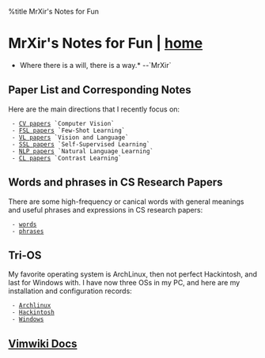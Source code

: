 %title MrXir's Notes for Fun
= MrXir's Notes for Fun | [[/index|home]] =

*Where there is a will,  there is a way.*    --`MrXir`

== Paper List and Corresponding Notes ==

Here are the main directions that I recently focus on:

  - [[CV papers]] `Computer Vision`
  - [[FSL papers]] `Few-Shot Learning`
  - [[VL papers]] `Vision and Language`
  - [[SSL papers]] `Self-Supervised Learning`
  - [[NLP papers]] `Natural Language Learning`
  - [[CL papers]] `Contrast Learning` 


== Words and phrases in CS Research Papers ==

There are some high-frequency or canical words with general meanings and useful phrases and expressions in CS research papers:

  - [[wordsi|words]]
  - [[phrasesi|phrases]]


== Tri-OS ==

My favorite operating system is ArchLinux, then not perfect Hackintosh, and last for Windows with. I have now three OSs in my PC, and here are my installation and configuration records:

  - [[/os/ArchLinux|Archlinux]]
  - [[/os/Hackintosh|Hackintosh]]
  - [[/os/Windows|Windows]]


== [[Vimwiki Docs]] ==
